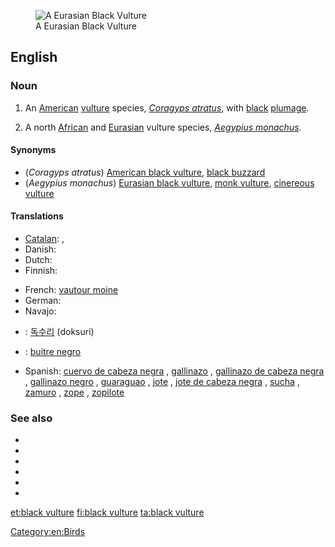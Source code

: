 [[Image:Blackvultsm.JPG|thumb|A Eurasian Black Vulture]]
==English==

===Noun===
{{en-noun|head=[[black]] [[vulture]]}}

# {{zoology}} An [[American]] [[vulture]] species, ''[[Coragyps atratus]]'', with [[black]] [[plumage]].
# A north [[African]] and [[Eurasian]] vulture species, ''[[Aegypius monachus]]''.

====Synonyms====
* (''Coragyps atratus'') [[American black vulture]], [[black buzzard]]
* (''Aegypius monachus'') [[Eurasian black vulture]], [[monk vulture]], [[cinereous vulture]]

====Translations====
{{trans-top|''Coragyps atratus''}}
* [[Catalan]]: {{t-|ca|zopilot|m}}, {{t-|ca|urubú|m}}
* Danish: {{t-|da|ravnegrib|c}}
* Dutch: {{t-|nl|monniksgier|m}}
* Finnish: {{t+|fi|mustakondori}}
{{trans-mid}}
* French: [[vautour moine]] {{m}}
* German: {{t-|de|Rabengeier|m}}
* Navajo: {{tø|nv|jeeshóóʼ łizhinígíí}}
{{trans-bottom}}

{{trans-see|''Aegypius monachus''|Eurasian black vulture}}

{{checktrans-top}}
* {{ttbc|ko}}: [[독수리]] (doksuri)
{{trans-mid}}
* {{ttbc|es}}: [[buitre negro]] {{m}}
* Spanish: [[cuervo de cabeza negra]] {{m}} {{qualifier|Uruguay}}, [[gallinazo]] {{m}} {{qualifier|Colombia}}, [[gallinazo de cabeza negra]] {{m}} {{qualifier|Ecuador|Peru}}, [[gallinazo negro]] {{m}} {{qualifier|Panama}}, [[guaraguao]] {{m}} {{qualifier|Northeastern Venezuela}}, [[jote]] {{qualifier|Bolivia}}, [[jote de cabeza negra]] {{m}} {{qualifier|Argentina|Chile}}, [[sucha]] {{f}} {{qualifier|Bolivia}}, [[zamuro]] {{m}} {{qualifier|Venezuelan standard usage}}, [[zope]] {{m}} {{qualifier|El Salvador|Guatemala}}, [[zopilote]] {{m}} {{qualifier|Costa Rica|El Salvador|Guatemala|Honduras|Mexico|Nicaragua}}
{{trans-bottom}}

===See also===
* {{pedia|American Black Vulture}}
* {{specieslite|Coragyps atratus}}
* {{commonslite|Coragyps atratus}}
* {{pedia|Eurasian Black Vulture}}
* {{specieslite|Aegypius monachus}}
* {{commonslite|Aegypius monachus}}

[[Category:en:Birds]]

[[et:black vulture]]
[[fi:black vulture]]
[[ta:black vulture]]